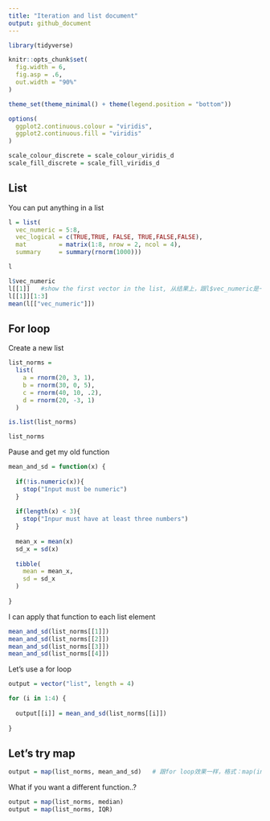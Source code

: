 ```yaml
---
title: "Iteration and list document"
output: github_document
---
```


```r
library(tidyverse)

knitr::opts_chunk$set(
  fig.width = 6,
  fig.asp = .6,
  out.width = "90%"
)

theme_set(theme_minimal() + theme(legend.position = "bottom"))

options(
  ggplot2.continuous.colour = "viridis",
  ggplot2.continuous.fill = "viridis"
)

scale_colour_discrete = scale_colour_viridis_d
scale_fill_discrete = scale_fill_viridis_d
```

## List

You can put anything in a list

```r
l = list(
  vec_numeric = 5:8,
  vec_logical = c(TRUE,TRUE, FALSE, TRUE,FALSE,FALSE),
  mat         = matrix(1:8, nrow = 2, ncol = 4),
  summary     = summary(rnorm(1000)))

l
```

```r
l$vec_numeric
l[[1]]   #show the first vector in the list, 从结果上，跟l$vec_numeric是一样的
l[[1]][1:3]
mean(l[["vec_numeric"]])
```

## For loop

Create a new list

```r
list_norms = 
  list(
    a = rnorm(20, 3, 1),
    b = rnorm(30, 0, 5),
    c = rnorm(40, 10, .2),
    d = rnorm(20, -3, 1)
  )

is.list(list_norms)

```

```r
list_norms
```

Pause and get my old function

```r
mean_and_sd = function(x) {
  
  if(!is.numeric(x)){
    stop("Input must be numeric")
  }
  
  if(length(x) < 3){
    stop("Inpur must have at least three numbers")
  }
  
  mean_x = mean(x)
  sd_x = sd(x)
  
  tibble(
    mean = mean_x,
    sd = sd_x
  )
 
}
```

I can apply that function to each list element

```r
mean_and_sd(list_norms[[1]])
mean_and_sd(list_norms[[2]])
mean_and_sd(list_norms[[3]])
mean_and_sd(list_norms[[4]])
```

Let's use a for loop

```r
output = vector("list", length = 4)

for (i in 1:4) {
  
  output[[i]] = mean_and_sd(list_norms[[i]])
  
}
```

## Let's try map

```r
output = map(list_norms, mean_and_sd)   # 跟for loop效果一样，格式：map(input, function)
```

What if you want a different function..?

```r
output = map(list_norms, median)
output = map(list_norms, IQR)
```

